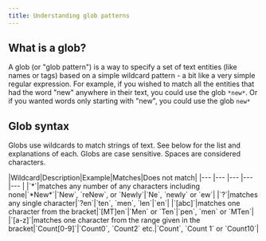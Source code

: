 ```yaml
---
title: Understanding glob patterns
---
```


## What is a glob?

A glob (or "glob pattern") is a way to specify a set of text entities (like names or tags) based on a simple wildcard pattern - a bit like a very simple regular expression. For example, if you wished to match all the entities that had the word "new" anywhere in their text, you could use the glob `*new*`. Or if you wanted words only starting with "new", you could use the glob `new*`

## Glob syntax

Globs use wildcards to match strings of text. See below for the list and explanations of each. Globs are case sensitive. Spaces are considered characters.

<Table >
|Wildcard|Description|Example|Matches|Does not match|
|--- |--- |--- |--- |--- |
|`*`|matches any number of any characters including none|`*New*`|`New`, `reNew`, or `Newly`|`Ne`, `newly` or `ew`|
|`?`|matches any single character|`?en`|`ten`, `men`, `len`|`en`|
|`[abc]`|matches one character from the bracket|`[MT]en`|`Men` or `Ten`|`pen`, `men` or `MTen`|
|`[a-z]`|matches one character from the range given in the bracket|`Count[0-9]`|`Count0`, `Count2` etc.|`Count`, `Count 1` or `Count10`|
</Table>